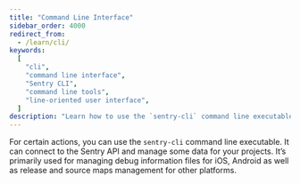 ```yaml
---
title: "Command Line Interface"
sidebar_order: 4000
redirect_from:
  - /learn/cli/
keywords:
  [
    "cli",
    "command line interface",
    "Sentry CLI",
    "command line tools",
    "line-oriented user interface",
  ]
description: "Learn how to use the `sentry-cli` command line executable."
---
```


For certain actions, you can use the `sentry-cli` command line executable. It can connect to the Sentry API and manage some data for your projects. It’s primarily used for managing debug information files for iOS, Android as well as release and source maps management for other platforms.

<PageGrid />

